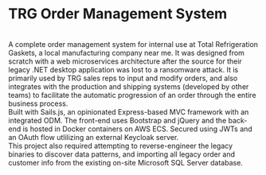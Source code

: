 # TRG Order Management System
<br />
A complete order management system for internal use at Total Refrigeration Gaskets, a local manufacturing company near me.
It was designed from scratch with a web microservices architecture after the source for their legacy .NET desktop application was lost to a ransomware attack.
It is primarily used by TRG sales reps to input and modify orders, and also integrates with the production and shipping systems (developed by other teams) to facilitate the automatic progression of an order through the entire business process.
<br />
Built with Sails.js, an opinionated Express-based MVC framework with an integrated ODM. The front-end uses Bootstrap and jQuery and the back-end is hosted in Docker containers on AWS ECS. Secured using JWTs and an OAuth flow utlilizing an external Keycloak server.
<br />
This project also required attempting to reverse-engineer the legacy binaries to discover data patterns, and importing all legacy order and customer info from the existing on-site Microsoft SQL Server database.
